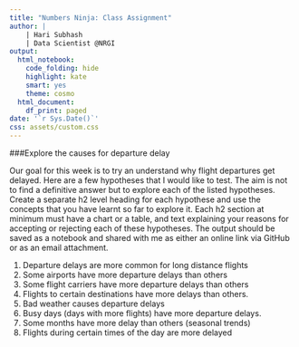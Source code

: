 ```yaml
---
title: "Numbers Ninja: Class Assignment"
author: |
    | Hari Subhash
    | Data Scientist @NRGI
output:
  html_notebook:
    code_folding: hide
    highlight: kate
    smart: yes
    theme: cosmo
  html_document:
    df_print: paged
date: '`r Sys.Date()`'
css: assets/custom.css
---
```


###Explore the causes for departure delay

Our goal for this week is to try an understand why flight departures get delayed. Here are a few hypotheses that I would like to test. The aim is not to find a definitive answer but to explore each of the listed hypotheses. Create a separate h2 level heading for each hypothese and use the concepts that you have learnt so far to explore it. Each h2 section at minimum must have a chart or a table, and text explaining your reasons for accepting or rejecting each of these hypotheses. The output should be saved as a notebook and shared with me as either an online link via GitHub or as an email attachment.

1. Departure delays are more common for long distance flights
2. Some airports have more departure delays than others
3. Some flight carriers have more departure delays than others
4. Flights to certain destinations have more delays than others.
5. Bad weather causes departure delays
6. Busy days (days with more flights) have more departure delays.
7. Some months have more delay than others (seasonal trends)
8. Flights during certain times of the day are more delayed
